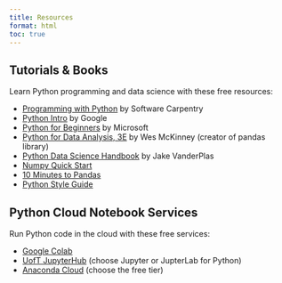 ```yaml
---
title: Resources
format: html
toc: true
---
```


## Tutorials & Books

Learn Python programming and data science with these free resources:

* [Programming with Python](https://swcarpentry.github.io/python-novice-inflammation/) by Software Carpentry
* [Python Intro](https://developers.google.com/edu/python/introduction) by Google
* [Python for Beginners](https://learn.microsoft.com/en-us/shows/intro-to-python-development/) by Microsoft
* [Python for Data Analysis, 3E](https://wesmckinney.com/book/) by Wes McKinney (creator of pandas library)
* [Python Data Science Handbook](https://jakevdp.github.io/PythonDataScienceHandbook/) by Jake VanderPlas
* [Numpy Quick Start](https://numpy.org/doc/stable/user/quickstart.html)
* [10 Minutes to Pandas](https://pandas.pydata.org/pandas-docs/stable/user_guide/10min.html)
* [Python Style Guide](https://peps.python.org/pep-0008/)

##  Python Cloud Notebook Services

Run Python code in the cloud with these free services:

* [Google Colab](https://colab.research.google.com/)
* [UofT JupyterHub](https://datatools.utoronto.ca/) (choose Jupyter or JupterLab for Python)
* [Anaconda Cloud](https://anaconda.cloud/) (choose the free tier)